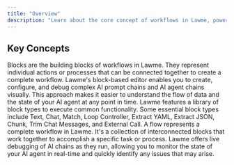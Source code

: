 ```yaml
---
title: "Overview"
description: "Learn about the core concept of workflows in Lawme, powering virtual assistants and automating legal tasks"
---
```


## Key Concepts

<Card title="Block" icon="cube">
  Blocks are the building blocks of workflows in Lawme. They represent individual actions or processes that can be connected together to create a complete workflow.
</Card>

<Card title="Block-Based Editor" icon="puzzle-piece">
  Lawme&apos;s block-based editor enables you to create, configure, and debug complex AI prompt chains and AI agent chains visually. This approach makes it easier to understand the flow of data and the state of your AI agent at any point in time.
</Card>

<Card title="Library of Blocks" icon="book">
  Lawme features a library of block types to execute common functionality. Some essential block types include Text, Chat, Match, Loop Controller, Extract YAML, Extract JSON, Chunk, Trim Chat Messages, and External Call.
</Card>

<Card title="Flow" icon="diagram-project">
  A flow represents a complete workflow in Lawme. It&apos;s a collection of interconnected blocks that work together to accomplish a specific task or process.
</Card>

<Card title="Live Debugging" icon="bug">
  Lawme offers live debugging of AI chains as they run, allowing you to monitor the state of your AI agent in real-time and quickly identify any issues that may arise.
</Card>